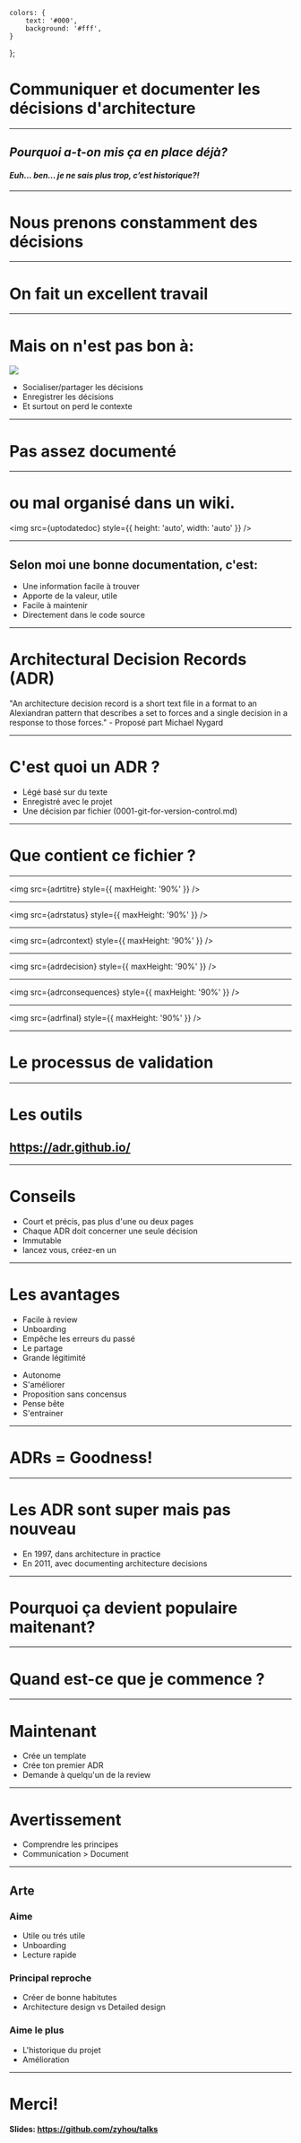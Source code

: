 

    colors: {
        text: '#000',
        background: '#fff',
    }
};

# Communiquer et documenter les décisions d'architecture

---

## _Pourquoi a-t-on mis ça en place déjà?_

#### _Euh… ben… je ne sais plus trop, c’est historique?!_

---

# Nous prenons constamment des décisions

---

# On fait un excellent travail

---

# Mais on n'est pas bon à:

<div style={{ display: 'flex', alignItems: 'center' }}>
    <img src={onestpasbon} style={{ height: 'auto', width: 'auto' }} />
    <ul>
        <Steps>
            <li>Socialiser/partager les décisions</li>
            <li>Enregistrer les décisions</li>
            <li>Et surtout on perd le contexte</li>
        </Steps>
    </ul>
</div>

---

# Pas assez documenté

---

# ou mal organisé dans un wiki.

<img src={uptodatedoc} style={{ height: 'auto', width: 'auto' }} />

---

## Selon moi une bonne documentation, c'est:

<ul>
    <li>Une information facile à trouver</li>
    <li>Apporte de la valeur, utile</li>
    <li>Facile à maintenir</li>
    <li>Directement dans le code source</li>
</ul>

---

# Architectural Decision Records (ADR)

<div>
<span style={{ fontWeight: 700 }}>
"An architecture decision record is a <span style={{ color: 'red'}}>short text file</span> in a format to an Alexiandran pattern that describes a <span style={{ color: 'red'}}>set to forces</span> and a <span style={{ color: 'red'}}>single decision</span> in a response to those forces."</span> - Proposé part Michael Nygard
</div>

---

# C'est quoi un ADR ?

<ul>
    <li>Légé basé sur du texte</li>
    <li>Enregistré avec le projet</li>
    <li>Une décision par fichier (0001-git-for-version-control.md)</li>
</ul>

---

# Que contient ce fichier ?

---

<img src={adrtitre} style={{ maxHeight: '90%' }} />

---

<img src={adrstatus} style={{ maxHeight: '90%' }} />

---

<img src={adrcontext} style={{ maxHeight: '90%' }} />

---

<img src={adrdecision} style={{ maxHeight: '90%' }} />

---

<img src={adrconsequences} style={{ maxHeight: '90%' }} />

---

<img src={adrfinal} style={{ maxHeight: '90%' }} />

---

# Le processus de validation

---

# Les outils

## https://adr.github.io/

---

# Conseils

<ul>
    <li>Court et précis, pas plus d'une ou deux pages</li>
    <li>Chaque ADR doit concerner une seule décision</li>
    <li>Immutable</li>
    <li>lancez vous, créez-en un</li>
</ul>

---

# Les avantages

<div style={{ display: 'flex' }}>
    <ul style={{ marginRight: '50px' }}>
        <li>Facile à review</li>
        <li>Unboarding</li>
        <li>Empêche les erreurs du passé</li>
        <li>Le partage</li>
        <li>Grande légitimité</li>
    </ul>
    <ul>
        <li>Autonome</li>
        <li>S'améliorer</li>
        <li>Proposition sans concensus</li>
        <li>Pense bête</li>
        <li>S'entrainer</li>
    </ul>
</div>

---

# ADRs = Goodness!

---

# Les ADR sont super mais pas nouveau

-   En 1997, dans architecture in practice
-   En 2011, avec documenting architecture decisions

---

# Pourquoi ça devient populaire maitenant?

---

# Quand est-ce que je commence ?

---

# Maintenant

-   Crée un template
-   Crée ton premier ADR
-   Demande à quelqu'un de la review

---

# Avertissement

-   Comprendre les principes
-   Communication > Document

---

## Arte

<div style={{ display: 'flex' }}>
    <div style={{ display: 'flex', flexDirection: 'column' }}>
        <h3>Aime</h3>
        <ul style={{ marginRight: '50px' }}>
            <li>Utile ou trés utile</li>
            <li>Unboarding</li>
            <li>Lecture rapide</li>
        </ul>
    </div>
    <div style={{ display: 'flex', flexDirection: 'column' }}>
        <h3>Principal reproche</h3>
        <ul style={{ marginRight: '50px' }}>
            <li>Créer de bonne habitutes</li>
            <li>Architecture design vs Detailed design</li>
        </ul>
    </div>
    <div style={{ display: 'flex', flexDirection: 'column' }}>
        <h3>Aime le plus</h3>
        <ul style={{ marginRight: '50px' }}>
            <li>L'historique du projet</li>
            <li>Amélioration</li>
        </ul>
    </div>
</div>

---

# Merci!

#### Slides: https://github.com/zyhou/talks
